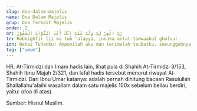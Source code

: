 ```yaml
---
slug: doa-dalam-majelis
nama: Doa Dalam Majelis
grup: Doa Terkait Majelis
order: 2
ar: رَبِّ اغْفِرْ لِيْ وَتُبْ عَلَيَّ إِنَّكَ أَنْتَ التَّوَّابُ الْغَفُوْرُ
tr: Robbighfir lii wa tub 'alayya, innaka antat-tawwaabul ghofuur.
idn: Wahai Tuhanku! Ampunilah aku dan terimalah taubatku, sesungguhnya Engkau Maha Menerima taubat lagi Maha Pengampun.
tag: ["umum"]
---
```


HR. At-Tirmidzi dan Imam hadis lain, lihat pula di Shahih At-Tirmidzi 3/153, Shahih Ibnu Majah 2/321, dan lafal hadis tersebut menurut riwayat At-Tirmidzi.
Dari Ibnu Umar katanya: adalah pernah dihitung bacaan Rasulullah Shallallahu'alaihi wasallam dalam satu majelis 100x sebelum beliau berdiri, yaitu: (doa di atas).


Sumber: Hisnul Muslim.
